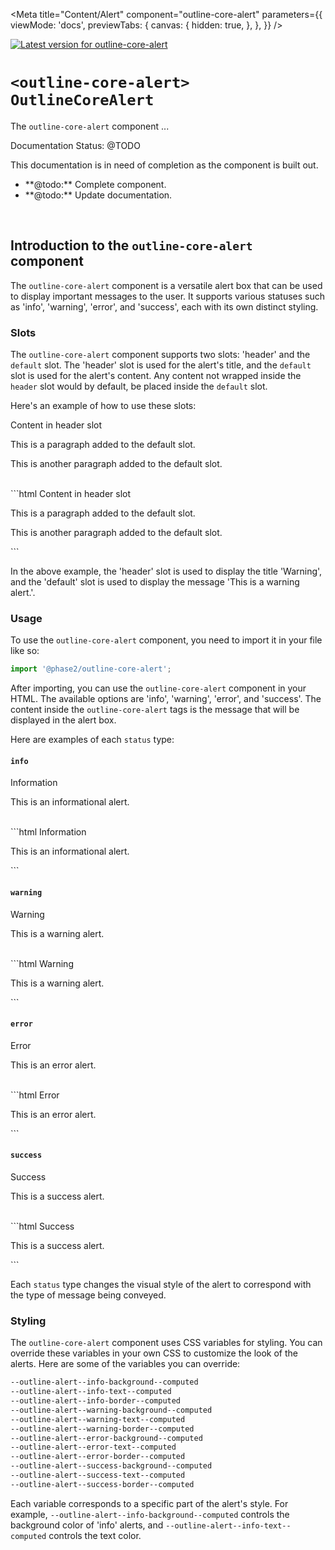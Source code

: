 
<Meta
  title="Content/Alert"
  component="outline-core-alert"
  parameters={{
    viewMode: 'docs',
    previewTabs: {
      canvas: {
        hidden: true,
      },
    },
  }}
/>

[![Latest version for outline-core-alert](https://img.shields.io/npm/v/@phase2/outline-core-alert)](https://www.npmjs.com/package/@phase2/outline-core-alert)

# `<outline-core-alert>` `OutlineCoreAlert`

The `outline-core-alert` component ...

<outline-core-alert status="warning">
  <span slot="header">Documentation Status: @TODO</span>
  <p>This documentation is in need of completion as the component is built out.</p>
  <ul>
    <li>**@todo:** Complete component.</li>
    <li>**@todo:** Update documentation.</li>
  </ul>
</outline-core-alert>
<br />

## Introduction to the **`outline-core-alert`** component
The `outline-core-alert` component is a versatile alert box that can be used to display important messages to the user. It supports various statuses such as 'info', 'warning', 'error', and 'success', each with its own distinct styling.

### Slots

The `outline-core-alert` component supports two slots: 'header' and the `default` slot. 
The 'header' slot is used for the alert's title, and the `default` slot is used for the alert's content. 
Any content not wrapped inside the `header` slot would by default, be placed inside the `default` slot.

Here's an example of how to use these slots:

<outline-core-alert status="success">
  <span slot="header">Content in header slot</span>
  <p>This is a paragraph added to the default slot.</p>
  <p>This is another paragraph added to the default slot.</p>
</outline-core-alert>
<br />
```html
<outline-core-alert status="success">
  <span slot="header">Content in header slot</span>
  <p>This is a paragraph added to the default slot.</p>
  <p>This is another paragraph added to the default slot.</p>
</outline-core-alert>
```

In the above example, the 'header' slot is used to display the title 'Warning', and the 'default' slot is used to display the message 'This is a warning alert.'.


### Usage

To use the `outline-core-alert` component, you need to import it in your file like so:

```typescript
import '@phase2/outline-core-alert';
```

After importing, you can use the `outline-core-alert` component in your HTML. 
The available options are 'info', 'warning', 'error', and 'success'. 
The content inside the `outline-core-alert` tags is the message that will be displayed in the alert box.

Here are examples of each `status` type:

#### `info`
<outline-core-alert status="info">
  <span slot="header">Information</span>
  <p>This is an informational alert.</p>
</outline-core-alert>
<br />
```html
<outline-core-alert status="info">
  <span slot="header">Information</span>
  <p>This is an informational alert.</p>
</outline-core-alert>
```

#### `warning`
<outline-core-alert status="warning">
  <span slot="header">Warning</span>
  <p>This is a warning alert.</p>
</outline-core-alert>
<br />
```html
<outline-core-alert status="warning">
  <span slot="header">Warning</span>
  <p>This is a warning alert.</p>
</outline-core-alert>
```

#### `error`
<outline-core-alert status="error">
  <span slot="header">Error</span>
  <p>This is an error alert.</p>
</outline-core-alert>
<br />
```html
<outline-core-alert status="error">
  <span slot="header">Error</span>
  <p>This is an error alert.</p>
</outline-core-alert>
```

#### `success`
<outline-core-alert status="success">
  <span slot="header">Success</span>
  <p>This is a success alert.</p>
</outline-core-alert>
<br />
```html
<outline-core-alert status="success">
  <span slot="header">Success</span>
  <p>This is a success alert.</p>
</outline-core-alert>
```

Each `status` type changes the visual style of the alert to correspond with the type of message being conveyed.

### Styling

The `outline-core-alert` component uses CSS variables for styling. You can override these variables in your own CSS to customize the look of the alerts. Here are some of the variables you can override:

```css
--outline-alert--info-background--computed
--outline-alert--info-text--computed
--outline-alert--info-border--computed
--outline-alert--warning-background--computed
--outline-alert--warning-text--computed
--outline-alert--warning-border--computed
--outline-alert--error-background--computed
--outline-alert--error-text--computed
--outline-alert--error-border--computed
--outline-alert--success-background--computed
--outline-alert--success-text--computed
--outline-alert--success-border--computed
```

Each variable corresponds to a specific part of the alert's style. For example, `--outline-alert--info-background--computed` controls the background color of 'info' alerts, and `--outline-alert--info-text--computed` controls the text color.

